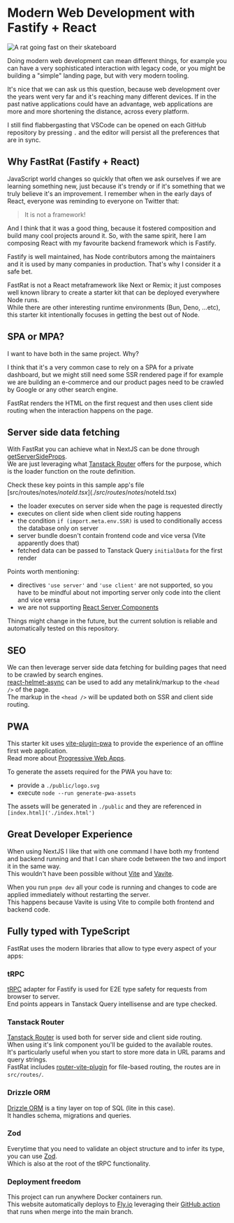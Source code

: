 
<h1 id='modern-fastrat'>Modern Web Development with Fastify + React</h1>

<img
  src={logo}
  alt='A rat going fast on their skateboard'
  className='rounded mx-auto'
  width={200}
  height={200}
/>

Doing modern web development can mean different things, for example you can have a very sophisticated interaction with legacy code, or you might be building a "simple" landing page, but with very modern tooling.

It's nice that we can ask us this question, because web development over the years went very far and it's reaching many different devices.
If in the past native applications could have an advantage, web applications are more and more shortening the distance, across every platform.

I still find flabbergasting that VSCode can be opened on each GitHub repository by pressing `.` and the editor will persist all the preferences that are in sync.

<h2 id='why-fastrat'>Why FastRat (Fastify + React)</h2>

JavaScript world changes so quickly that often we ask ourselves if we are learning something new, just because it's trendy or if it's something that we truly believe it's an improvement.
I remember when in the early days of React, everyone was reminding to everyone on Twitter that:

> It is not a framework!

And I think that it was a good thing, because it fostered composition and build many cool projects around it.
So, with the same spirit, here I am composing React with my favourite backend framework which is Fastify.

Fastify is well maintained, has Node contributors among the maintainers and it is used by many companies in production.
That's why I consider it a safe bet.

FastRat is not a React metaframework like Next or Remix; it just composes well known library to create a starter kit that can be deployed everywhere Node runs.  
While there are other interesting runtime environments (Bun, Deno, ...etc), this starter kit intentionally focuses in getting the best out of Node.

<h2 id='spa-or-mpa'>SPA or MPA?</h2>

I want to have both in the same project. Why? 
 
I think that it's a very common case to rely on a SPA for a private dashboard, but we might still need some SSR rendered page if for example we are building an e-commerce and our product pages need to be crawled by Google or any other search engine.

FastRat renders the HTML on the first request and then uses client side routing when the interaction happens on the page.

<h2 id='server-side-data-fetching'>Server side data fetching</h2>

With FastRat you can achieve what in NextJS can be done through <a className='link' href='https://nextjs.org/docs/pages/building-your-application/data-fetching/get-server-side-props' target='_blank'>getServerSideProps</a>.  
We are just leveraging what <a href='https://tanstack.com/router/latest/docs/framework/react/guide/data-loading' target='_blank'>Tanstack Router</a> offers for the purpose, which is the loader function on the route definition.

Check these key points in this sample app's file [src/routes/notes/$noteId.tsx](./src/routes/notes/$noteId.tsx)

* the loader executes on server side when the page is requested directly
* executes on client side when client side routing happens
* the condition `if (import.meta.env.SSR)` is used to conditionally access the database only on server
* server bundle doesn't contain frontend code and vice versa (Vite apparently does that)
* fetched data can be passed to Tanstack Query `initialData` for the first render

Points worth mentioning:

* directives `'use server'` and `'use client'` are not supported, so you have to be mindful about not importing server only code into the client and vice versa
* we are not supporting [React Server Components](https://nextjs.org/docs/app/building-your-application/rendering/server-components)

Things might change in the future, but the current solution is reliable and automatically tested on this repository.  

<h2 id='seo'>SEO</h2>

We can then leverage server side data fetching for building pages that need to be crawled by search engines.  
<a className='link' href='https://github.com/staylor/react-helmet-async' target='_blank'>react-helmet-async</a> can be used to add any metalink/markup to the `<head />` of the page.  
The markup in the `<head />` will be updated both on SSR and client side routing.

<h2 id='pwa'>PWA</h2>

This starter kit uses [vite-plugin-pwa](https://vite-pwa-org.netlify.app) to provide the experience of an offline first web application.  
Read more about [Progressive Web Apps](https://developer.mozilla.org/en-US/docs/Web/Progressive_web_apps).

To generate the assets required for the PWA you have to:

* provide a `./public/logo.svg`
* execute `node --run generate-pwa-assets`

The assets will be generated in `./public` and they are referenced in `[index.html]('./index.html')`

<h2 id='great-dx'>Great Developer Experience</h2>

When using NextJS I like that with one command I have both my frontend and backend running and that I can share code between the two and import it in the same way.  
This wouldn't have been possible without [Vite](https://vitejs.dev) and [Vavite](https://github.com/cyco130/vavite).

When you run `pnpm dev` all your code is running and changes to code are applied immediately without restarting the server.  
This happens because Vavite is using Vite to compile both frontend and backend code.

<h2 id='fully-typed'>Fully typed with TypeScript</h2>

FastRat uses the modern libraries that allow to type every aspect of your apps:

<h3>tRPC</h3>

[tRPC](https://trpc.io) adapter for Fastify is used for E2E type safety for requests from browser to server.  
End points appears in Tanstack Query intellisense and are type checked.

<h3>Tanstack Router</h3>

[Tanstack Router](https://tanstack.com/router/latest) is used both for server side and client side routing.  
When using it's link component you'll be guided to the available routes.  
It's particularly useful when you start to store more data in URL params and query strings.  
FastRat includes [router-vite-plugin](https://www.npmjs.com/package/@tanstack/router-vite-plugin) for file-based routing, the routes are in `src/routes/`.

<h3>Drizzle ORM</h3>

[Drizzle ORM](https://orm.drizzle.team/) is a tiny layer on top of SQL (lite in this case).  
It handles schema, migrations and queries.

<h3>Zod</h3>

Everytime that you need to validate an object structure and to infer its type, you can use [Zod](https://github.com/colinhacks/zod).  
Which is also at the root of the tRPC functionality.

### Deployment freedom

This project can run anywhere Docker containers run.  
This website automatically deploys to [Fly.io](https://fly.io) leveraging their [GitHub action](https://fly.io/docs/app-guides/continuous-deployment-with-github-actions/) that runs when merge into the main branch.
